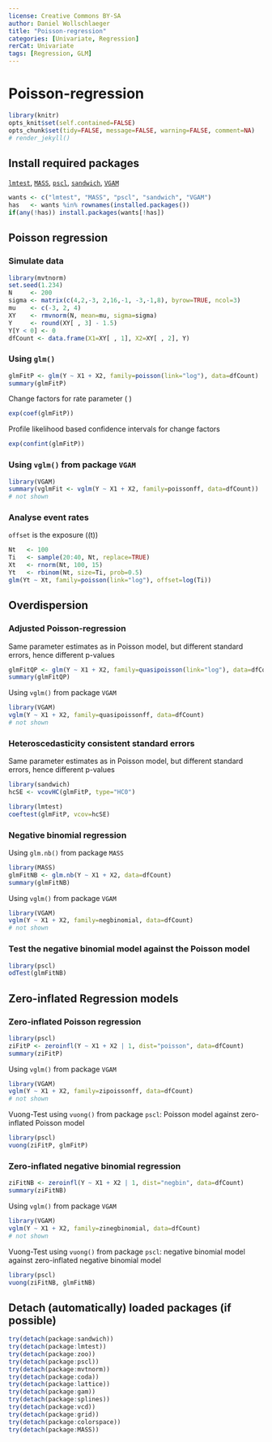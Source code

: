 ```yaml
---
license: Creative Commons BY-SA
author: Daniel Wollschlaeger
title: "Poisson-regression"
categories: [Univariate, Regression]
rerCat: Univariate
tags: [Regression, GLM]
---
```


Poisson-regression
=========================

```r
library(knitr)
opts_knit$set(self.contained=FALSE)
opts_chunk$set(tidy=FALSE, message=FALSE, warning=FALSE, comment=NA)
# render_jekyll()
```

Install required packages
-------------------------

[`lmtest`](http://cran.r-project.org/package=lmtest), [`MASS`](http://cran.r-project.org/package=MASS), [`pscl`](http://cran.r-project.org/package=pscl), [`sandwich`](http://cran.r-project.org/package=sandwich), [`VGAM`](http://cran.r-project.org/package=VGAM)

```r
wants <- c("lmtest", "MASS", "pscl", "sandwich", "VGAM")
has   <- wants %in% rownames(installed.packages())
if(any(!has)) install.packages(wants[!has])
```

Poisson regression
-------------------------
    
### Simulate data
    
```r
library(mvtnorm)
set.seed(1.234)
N     <- 200
sigma <- matrix(c(4,2,-3, 2,16,-1, -3,-1,8), byrow=TRUE, ncol=3)
mu    <- c(-3, 2, 4)
XY    <- rmvnorm(N, mean=mu, sigma=sigma)
Y     <- round(XY[ , 3] - 1.5)
Y[Y < 0] <- 0
dfCount <- data.frame(X1=XY[ , 1], X2=XY[ , 2], Y)
```

### Using `glm()`

```r
glmFitP <- glm(Y ~ X1 + X2, family=poisson(link="log"), data=dfCount)
summary(glmFitP)
```

Change factors for rate parameter \( \lambda \)

```r
exp(coef(glmFitP))
```

Profile likelihood based confidence intervals for change factors

```r
exp(confint(glmFitP))
```

### Using `vglm()` from package `VGAM`

```r
library(VGAM)
summary(vglmFit <- vglm(Y ~ X1 + X2, family=poissonff, data=dfCount))
# not shown
```

### Analyse event rates

`offset` is the exposure \(\ln(t)\)

```r
Nt   <- 100
Ti   <- sample(20:40, Nt, replace=TRUE)
Xt   <- rnorm(Nt, 100, 15)
Yt   <- rbinom(Nt, size=Ti, prob=0.5)
glm(Yt ~ Xt, family=poisson(link="log"), offset=log(Ti))
```

Overdispersion
-------------------------

### Adjusted Poisson-regression

Same parameter estimates as in Poisson model, but different standard errors, hence different p-values

```r
glmFitQP <- glm(Y ~ X1 + X2, family=quasipoisson(link="log"), data=dfCount)
summary(glmFitQP)
```

Using `vglm()` from package `VGAM`

```r
library(VGAM)
vglm(Y ~ X1 + X2, family=quasipoissonff, data=dfCount)
# not shown
```

### Heteroscedasticity consistent standard errors

Same parameter estimates as in Poisson model, but different standard errors, hence different p-values

```r
library(sandwich)
hcSE <- vcovHC(glmFitP, type="HC0")

library(lmtest)
coeftest(glmFitP, vcov=hcSE)
```

### Negative binomial regression

Using `glm.nb()` from package `MASS`

```r
library(MASS)
glmFitNB <- glm.nb(Y ~ X1 + X2, data=dfCount)
summary(glmFitNB)
```

Using `vglm()` from package `VGAM`

```r
library(VGAM)
vglm(Y ~ X1 + X2, family=negbinomial, data=dfCount)
# not shown
```

### Test the negative binomial model against the Poisson model

```r
library(pscl)
odTest(glmFitNB)
```

Zero-inflated Regression models
-------------------------

### Zero-inflated Poisson regression

```r
library(pscl)
ziFitP <- zeroinfl(Y ~ X1 + X2 | 1, dist="poisson", data=dfCount)
summary(ziFitP)
```

Using `vglm()` from package `VGAM`

```r
library(VGAM)
vglm(Y ~ X1 + X2, family=zipoissonff, data=dfCount)
# not shown
```

Vuong-Test using `vuong()` from package `pscl`: Poisson model against zero-inflated Poisson model

```r
library(pscl)
vuong(ziFitP, glmFitP)
```

### Zero-inflated negative binomial regression

```r
ziFitNB <- zeroinfl(Y ~ X1 + X2 | 1, dist="negbin", data=dfCount)
summary(ziFitNB)
```

Using `vglm()` from package `VGAM`

```r
library(VGAM)
vglm(Y ~ X1 + X2, family=zinegbinomial, data=dfCount)
# not shown
```

Vuong-Test using `vuong()` from package `pscl`: negative binomial model against zero-inflated negative binomial model

```r
library(pscl)
vuong(ziFitNB, glmFitNB)
```

Detach (automatically) loaded packages (if possible)
-------------------------

```r
try(detach(package:sandwich))
try(detach(package:lmtest))
try(detach(package:zoo))
try(detach(package:pscl))
try(detach(package:mvtnorm))
try(detach(package:coda))
try(detach(package:lattice))
try(detach(package:gam))
try(detach(package:splines))
try(detach(package:vcd))
try(detach(package:grid))
try(detach(package:colorspace))
try(detach(package:MASS))
```
